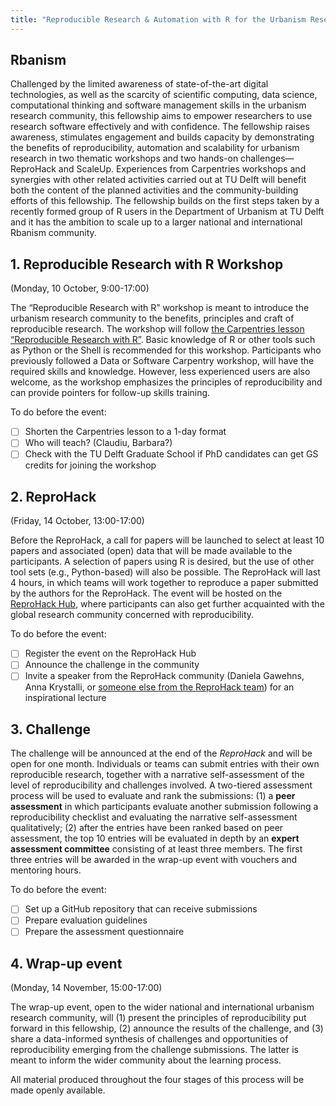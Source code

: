 ```yaml
---
title: "Reproducible Research & Automation with R for the Urbanism Research Community"
---
```


## Rbanism

Challenged by the limited awareness of state-of-the-art digital technologies, as well as the scarcity of scientific computing, data science, computational thinking and software management skills in the urbanism research community, this fellowship aims to empower researchers to use research software effectively and with confidence. The fellowship raises awareness, stimulates engagement and builds capacity by demonstrating the benefits of reproducibility, automation and scalability for urbanism research in two thematic workshops and two hands-on challenges—ReproHack and ScaleUp. Experiences from Carpentries workshops and synergies with other related activities carried out at TU Delft will benefit both the content of the planned activities and the community-building efforts of this fellowship. The fellowship builds on the first steps taken by a recently formed group of R users in the Department of Urbanism at TU Delft and it has the ambition to scale up to a larger national and international Rbanism community. 

## 1. Reproducible Research with R Workshop 
(Monday, 10 October, 9:00-17:00)

The "Reproducible Research with R" workshop is meant to introduce the urbanism research community to the benefits, principles and craft of reproducible research. The workshop will follow [the Carpentries lesson "Reproducible Research with R"](https://datacarpentry.org/rr-workshop/). Basic knowledge of R or other tools such as Python or the Shell is recommended for this workshop. Participants who previously followed a Data or Software Carpentry workshop, will have the required skills and knowledge. However, less experienced users are also welcome, as the workshop emphasizes the principles of reproducibility and can provide pointers for follow-up skills training. 

:::{.callout-note}
To do before the event:

- [ ] Shorten the Carpentries lesson to a 1-day format
- [ ] Who will teach? (Claudiu, Barbara?)
- [ ] Check with the TU Delft Graduate School if PhD candidates can get GS credits for joining the workshop
:::

## 2. ReproHack 
(Friday, 14 October, 13:00-17:00)

Before the ReproHack, a call for papers will be launched to select at least 10 papers and associated (open) data that will be made available to the participants. A selection of papers using R is desired, but the use of other tool sets (e.g., Python-based) will also be possible. The ReproHack will last 4 hours, in which teams will work together to reproduce a paper submitted by the authors for the ReproHack. The event will be hosted on the [ReproHack Hub](https://www.reprohack.org/), where participants can also get further acquainted with the global research community concerned with reproducibility.

:::{.callout-note}
To do before the event:

- [ ] Register the event on the ReproHack Hub
- [ ] Announce the challenge in the community
- [ ] Invite a speaker from the ReproHack community (Daniela Gawehns, Anna Krystalli, or [someone else from the ReproHack team](https://www.reprohack.org/about)) for an inspirational lecture
:::

## 3. Challenge

The challenge will be announced at the end of the *ReproHack* and will be open for one month. Individuals or teams can submit entries with their own reproducible research, together with a narrative self-assessment of the level of reproducibility and challenges involved. A two-tiered assessment process will be used to evaluate and rank the submissions: (1) a **peer assessment** in which participants evaluate another submission following a reproducibility checklist and evaluating the narrative self-assessment qualitatively; (2) after the entries have been ranked based on peer assessment, the top 10 entries will be evaluated in depth by an **expert assessment committee** consisting of at least three members. The first three entries will be awarded in the wrap-up event with vouchers and mentoring hours.

:::{.callout-note}
To do before the event:

- [ ] Set up a GitHub repository that can receive submissions
- [ ] Prepare evaluation guidelines
- [ ] Prepare the assessment questionnaire
:::

## 4. Wrap-up event 
(Monday, 14 November, 15:00-17:00)

The wrap-up event, open to the wider national and international urbanism research community, will (1) present the principles of reproducibility put forward in this fellowship, (2) announce the results of the challenge, and (3) share a data-informed synthesis of challenges and opportunities of reproducibility emerging from the challenge submissions. The latter is meant to inform the wider community about the learning process.

All material produced throughout the four stages of this process will be made openly available.
